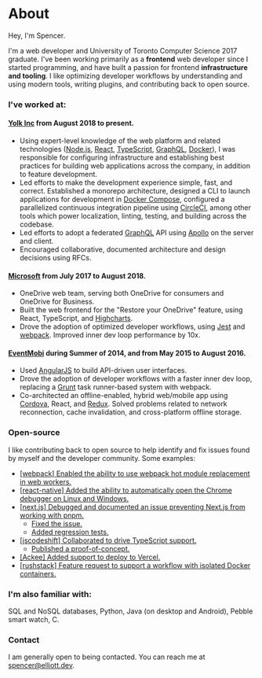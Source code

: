 # About

Hey, I'm Spencer.

I'm a web developer and University of Toronto Computer Science 2017 graduate. I've been working primarily as a **frontend** web developer since I started programming, and have built a passion for frontend **infrastructure and tooling**. I like optimizing developer workflows by understanding and using modern tools, writing plugins, and contributing back to open source.

### I've worked at:

#### [Yolk Inc](https://www.yolk.ai/) from August 2018 to present.

- Using expert-level knowledge of the web platform and related technologies ([Node.js](https://nodejs.org/en/), [React](https://reactjs.org/), [TypeScript](https://www.typescriptlang.org/), [GraphQL](https://graphql.org/), [Docker](https://www.docker.com/)), I was responsible for configuring infrastructure and establishing best practices for building web applications across the company, in addition to feature development.
- Led efforts to make the development experience simple, fast, and correct. Established a monorepo architecture, designed a CLI to launch applications for development in [Docker Compose](https://docs.docker.com/compose/), configured a parallelized continuous integration pipeline using [CircleCI](https://circleci.com/), among other tools which power localization, linting, testing, and building across the codebase.
- Led efforts to adopt a federated [GraphQL](https://graphql.org/) API using [Apollo](https://www.apollographql.com/) on the server and client.
- Encouraged collaborative, documented architecture and design decisions using RFCs.

#### [Microsoft](https://www.microsoft.com/) from July 2017 to August 2018.

- OneDrive web team, serving both OneDrive for consumers and OneDrive for Business.
- Built the web frontend for the "Restore your OneDrive" feature, using React, TypeScript, and [Highcharts](https://www.highcharts.com/).
- Drove the adoption of optimized developer workflows, using [Jest](https://jestjs.io/) and [webpack](https://webpack.js.org/). Improved inner dev loop performance by 10x.

#### [EventMobi](https://www.eventmobi.com/) during Summer of 2014, and from May 2015 to August 2016.

- Used [AngularJS](https://angularjs.org/) to build API-driven user interfaces.
- Drove the adoption of developer workflows with a faster inner dev loop, replacing a [Grunt](https://gruntjs.com/) task runner-based system with webpack.
- Co-architected an offline-enabled, hybrid web/mobile app using [Cordova](https://cordova.apache.org/), React, and [Redux](https://redux.js.org/). Solved problems related to network reconnection, cache invalidation, and cross-platform offline storage.

### Open-source

I like contributing back to open source to help identify and fix issues found by myself and the developer community. Some examples:

- [[webpack] Enabled the ability to use webpack hot module replacement in web workers.](https://github.com/webpack/webpack/pull/1580)
- [[react-native] Added the ability to automatically open the Chrome debugger on Linux and Windows.](https://github.com/facebook/react-native/pull/3394)
- [[next.js] Debugged and documented an issue preventing Next.js from working with pnpm.](https://github.com/vercel/next.js/issues/15616#issuecomment-674557003)
  - [Fixed the issue.](https://github.com/vercel/next.js/pull/16369)
  - [Added regression tests.](https://github.com/vercel/next.js/pull/17882)
- [[jscodeshift] Collaborated to drive TypeScript support.](https://github.com/facebook/jscodeshift/issues/180#issuecomment-443948492)
  - [Published a proof-of-concept.](https://github.com/elliottsj/jscodeshift-typescript-example)
- [[Ackee] Added support to deploy to Vercel.](https://github.com/electerious/Ackee/pull/180)
- [[rushstack] Feature request to support a workflow with isolated Docker containers.](https://github.com/microsoft/rushstack/issues/978)

### I'm also familiar with:

SQL and NoSQL databases, Python, Java (on desktop and Android), Pebble smart watch, C.

### Contact

I am generally open to being contacted. You can reach me at [spencer@elliott.dev](mailto:spencer@elliott.dev).
